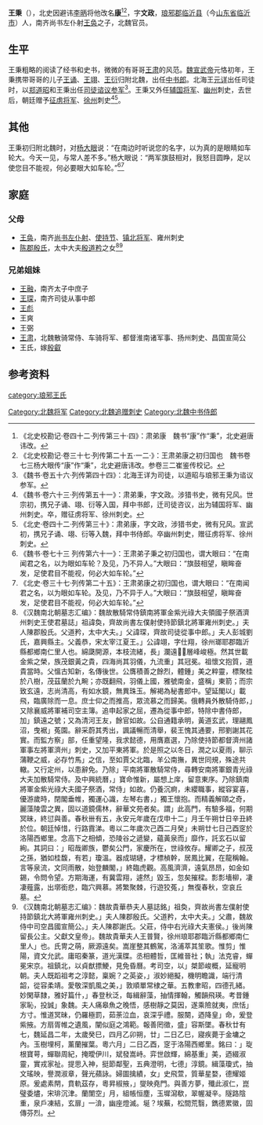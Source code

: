 '''王秉'''（{{bd|5世紀||？||catIdx=L}}），北史因避讳[[李昞_(北周)|李昞]]将他改名'''康'''<ref>《北史校勘记·卷四十二·列传第三十·四》：肃弟康　魏书“康”作“秉”，北史避唐讳改。</ref><ref>《北史校勘记·卷三十七·列传第二十五·一二·》：王肃弟康之初归国也　魏书卷七三杨大眼传“康”作“秉”，北史避唐讳改。参卷三二崔鉴传校记。</ref>，字'''文政'''，[[琅邪郡|琅邪郡]][[临沂县|临沂县]]（今[[山东省|山东省]][[临沂市|临沂市]]）人，南齐尚书左仆射[[王奂|王奂]]之子，北魏官员。

==生平==
王秉粗略的阅读了经书和史书，微微的有哥哥[[王肃_(南北朝)|王肃]]的风范。[[魏宣武帝|魏宣武帝]]元恪初年，王秉携带哥哥的儿子[[王诵_(南北朝)|王诵]]、[[王翊_(南北朝)|王翊]]、[[王衍_(南北朝)|王衍]]归附北魏，出任[[中书郎|中书郎]]。北海王[[元详|元详]]出任司徒时，以[[郑道昭|郑道昭]]和王秉出任[[司徒谘议参军|司徒谘议参军]]<ref>《魏书·卷五十六·列传第四十四》：北海王详为司徒，以道昭与琅邪王秉为谘议参军。</ref>。王秉又外任[[辅国将军|辅国将军]]、[[幽州_(古代)|幽州]]刺史，去世后，朝廷赠予[[征虏将军|征虏将军]]、[[徐州_(三国至明朝)|徐州]]刺史<ref>《魏书·卷六十三·列传第五十一》：肃弟秉，字文政。涉猎书史，微有兄风。世宗初，携兄子诵、翊、衍等入国，拜中书郎，迁司徒咨议，出为辅国将军、幽州刺史。卒，赠征虏将军、徐州刺史。</ref><ref>《北史·卷四十二·列传第三十》：肃弟康，字文政，涉猎书史，微有兄风。宣武初，携兄子诵、翊、衍等入魏，拜中书侍郎。卒幽州刺史，赠征虏将军、徐州刺史。</ref>。

==其他==
王秉初归附北魏时，对[[杨大眼|杨大眼]]说：“在南边时听说您的名字，以为真的是眼睛如车轮大。今天一见，与常人差不多。”杨大眼说：“两军旗鼓相对，我怒目圆睁，足以使您目不能视，何必要眼大如车轮。”<ref>《魏书·卷七十三 列传第六十一》：王肃弟子秉之初归国也，谓大眼曰：“在南闻君之名，以为眼如车轮？及见，乃不异人。”大眼曰：“旗鼓相望，瞋眸奋发，足使君目不能视，何必大如车轮。”</ref><ref>《北史·卷三十七·列传第二十五》：王肃弟康之初归国也，谓大眼曰：“在南闻君之名，以为眼如车轮。及见，乃不异于人。”大眼曰：“旗鼓相望，瞋眸奋发，足使君目不能视，何必大如车轮。”</ref>

==家庭==
===父母===
*[[王奂|王奂]]，南齐[[尚书左仆射|尚书左仆射]]、[[使持节|使持节]]、[[镇北将军|镇北将军]]、雍州刺史
*[[陈郡殷氏|陈郡殷氏]]，太中大夫[[殷道矜|殷道矜]]之女<ref name=autogenerated1>《汉魏南北朝墓志汇编》：魏故散騎常侍鎮南將軍金紫光祿大夫領國子祭酒濟州刺史王使君墓誌」祖諱奐，齊故尚書左僕射使持節鎮北將軍雍州刺史。」夫人陳郡殷氏。父道矜，太中大夫。」父諱琛，齊故司徒從事中郎。」夫人彭城劉氏，嘉興縣主。父義恭，宋太宰江夏王。」公諱翊，字仕翔，徐州瑯耶郡臨沂縣都鄉南仁里人也。綿瓞開源，本枝流緒，長」瀾遠，層峰峻極。然其世載金紫之榮，族茂銀黃之貴，四海尚其羽儀，九流重」其冠冕。祖懷文抱質，道貴當時。父慍古知新，名傳後世。公膺積善之餘烈，體鍾」美之粹靈，標聚桂於八樹，茂茲蘭於九畹；亦既翻飛，羽儀上國，雅號南金，盛稱」東箭；而宗致玄遠，志尚清高，有如水鏡，無異珠玉。解褐為秘書郎中。望延閣以」載飛，臨廣除而一息。庶士仰之而推高，眾流慕之而歸美。俄轉員外散騎侍郎，」又除襄威將軍補司空主簿。追申起家之屈，遷為從事中郎，特除中書侍郎，加」鎮遠之號；又為清河王友，餘官如故。公自通籍承明，黃道玄武，理翮鳳沼，曳裾」菟園。辭采蔚其秀出，諷議暢而清舉，裴王愧其通要，邢劉謝其花實。而監方察」部，任重望隆，我求懿德，用膺嘉選，乃除使持節都督濟州諸軍事左將軍濟州」刺史，又加平東將軍。於是照之以冬日，潤之以夏雨，聊示蒲鞭之威，必存竹馬」之信，至如賈父北臨，羊公南撫，異世同規，殊途共轍。又行定州，以患辭免。乃除」平南將軍散騎常侍，尋轉安南將軍銀青光祿大夫加散騎常侍。及中興統曆，」寶命惟新，屬想上庠，留意東序。乃除鎮南將軍金紫光祿大夫國子祭酒，常侍」如故。仍養沉痾，未纓職事，縱容宴喜，優游歲時，閉閣垂帷，獨運心識，左琴右書，」獨王懷抱。而精義解頤之奇，麗藻陵雲之異，固以道鏡儒林，辭華文苑者矣。謂」此高門，有驗多福，何期冥昧，終愆與善。春秋卌有五，永安元年歲在戊申十二」月壬午朔廿日辛丑終於位。朝廷悼惜，行路霣涕。粵以二年歲次己酉二月癸」未朔廿七日己酉窆於洛陽西鄉里。念高下之相傾，恐陵谷之遞變，蘊黃泉而」靡作，託玄石以留絢。其詞曰：」昭哉卿族，鬱矣公門，家慶所在，世祿攸存。耀卿之子，叔茂之孫，猶如桂馥，有若」瓊溫。器成瑚璉，才標楨幹，居鳳比翼，在龍稱翰。言等泉流，文同雨散，始登麟閣，」終臨虎觀。高風濟濟，遠氣昂昂，如金如錫，令問令望。方期海運，有冀雲翔，遽然」毀玉，忽矣摧樑。彯彯墻柳，凄凄薤露，出墎銜悲，臨穴興慕。將繁聚棘，行遊狡菟，」無復春秋，空哀丘墓。</ref><ref>《汉魏南北朝墓志汇编》：魏故貴華恭夫人墓誌銘」祖奐，齊故尚書左僕射使持節鎮北大將軍雍州刺史。」夫人陳郡殷氏。父道矜，太中大夫。」父肅，魏故侍中司空昌國宣簡公。」夫人陳郡謝氏。父莊，侍中右光祿大夫憲侯。」後尚陳留長公主。父獻文皇帝」。魏故貴華夫人王普賢，徐州琅耶郡臨沂縣都鄉南仁里人」也。氏冑之萌，厥源遠矣。嵩崖整其鶴駕，洛浦萃其笙歌。惟剪」惟陽，資文允武。庸昭秦篆，道光漢牒。丞相體哲，匡維晉社；執」法克睿，蟬冕宋京。祖鎮北，以貞猷摽鯁，見免昏曆。考司空，以」桀節峻概，延寵明朝。夫人既蹈祖考之淳懿，稟婉？之英姿，」淑妙絕擬，機明瞻識，端行清韶，從容柔靖。愛敬深凱風之美，」敦順單常棣之華。五教聿昭，四德孔緒。妙閑草隸，雅好篇什，」春登秋泛，每緝辭藻，抽情揮翰，觸韻飛瑛。考昔鍾家恥，投誠」象魏。夫人痛皋魚之晚悟，感樹靜之莫因，遂乘險就夷，庶恬」方寸。惟道冥昧，仍羅極罰，茹荼泣血，哀深乎禮。服闋，迺降皇」命，爰登紫掖。方扇胥帷之遺風，闡似庭之鴻範。報善罔徵，盛」容斯墜。春秋廿有七，魏延昌二年，太歲癸巳，四月乙卯朔，廿」二日乙巳，寢疾薨于金墉之內。玉樹埋柯，薰蘭摧葉。粵六月」二日乙酉，窆于洛陽西鄉里。銘曰：」琁根寶萼，蟬聯周紀，掩曖伊川，斌發嵩峙。弈世啟輝，綿基重」美，迺綴淑靈，實戎家祉。提思入神，挺節鄰聖，五典澄明，七德」淳鏡。緝藻瓊式，抽文瑤映，譽潤淑章，聲光蘋詠。婦圖擒績，女」史飛萱，質華星婺，德耀姬原。爰處素閈，賁軌茲存，粵昇椒掖，」燮映堯門。與善方夢，殲此淑仁，崑璧委燼，宋琲沉津。蘭闈空」月，組帳恒塵，玉墀瀉欷，翠幄凝辛。隧路陰重，泉戶凍結，玄扉」一渰，幽座燈滅。埏？埃蕪，松間荒翳，鐫德累徽，固傳芬烈。</ref>

===兄弟姐妹===
*[[王融_(太子中庶子)|王融]]，南齐太子中庶子
*[[王奂#子女|王琛]]，南齐司徒从事中郎
*[[王彪_(南齐)|王彪]]
*王爽
*王弼
*[[王肃_(南北朝)|王肃]]，北魏散骑常侍、车骑将军、都督淮南诸军事、扬州刺史、昌国宣简公
*王氏，嫁[[殷叡|殷叡]]

==参考资料==
{{reflist}}

[[category:琅邪王氏|category:琅邪王氏]]
[[Category:北魏将军|Category:北魏将军]]
[[Category:北魏追赠刺史|Category:北魏追赠刺史]]
[[Category:北魏中书侍郎|Category:北魏中书侍郎]]